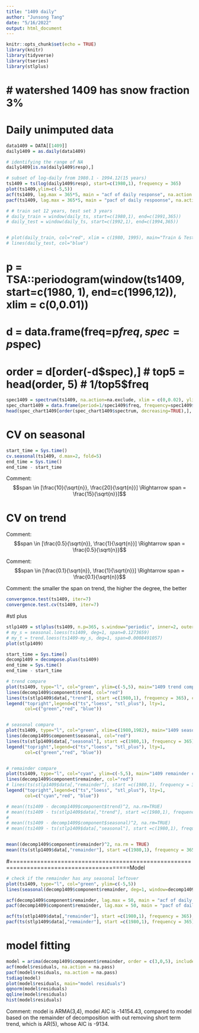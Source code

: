 ```yaml
---
title: "1409 daily"
author: "Junsong Tang"
date: "5/16/2022"
output: html_document
---
```


```r
knitr::opts_chunk$set(echo = TRUE)
library(knitr)
library(tidyverse)
library(tseries)
library(stlplus)
```


# watershed 1409 has snow fraction 3%
=======================================================================================
# Daily unimputed data
```r
data1409 = DATA[[1409]]
daily1409 = as.daily(data1409)

# identifying the range of NA
daily1409[is.na(daily1409$resp),]

# subset of log-daily from 1980.1 - 1994.12(15 years)
ts1409 = ts(log(daily1409$resp), start=c(1980,1), frequency = 365)
plot(ts1409,ylim=c(-5,5))
acf(ts1409, lag.max = 365*5, main = "acf of daily response", na.action = na.pass)
pacf(ts1409, lag.max = 365*5, main = "pacf of daily respoonse", na.action = na.pass)

# # train set 12 years, test set 3 years
# daily_train = window(daily_ts, start=c(1980,1), end=c(1991,365))
# daily_test = window(daily_ts, start=c(1992,1), end=c(1994,365))


# plot(daily_train, col="red", xlim = c(1980, 1995), main="Train & Test")
# lines(daily_test, col="blue")
```


# p = TSA::periodogram(window(ts1409, start=c(1980, 1), end=c(1996,12)), xlim = c(0,0.01))
# d = data.frame(freq=p$freq, spec=p$spec)
# order = d[order(-d$spec),]
# top5 = head(order, 5)
# 1/top5$freq

```r
spec1409 = spectrum(ts1409, na.action=na.exclude, xlim = c(0,0.02), ylim=c(10, 10000), type = "h")
spec_chart1409 = data.frame(period=1/spec1409$freq, frequency=spec1409$freq, spectrum=spec1409$spec)
head(spec_chart1409[order(spec_chart1409$spectrum, decreasing=TRUE),], 10)

```










# CV on seasonal
```r
start_time = Sys.time()
cv.seasonal(ts1409, d.max=2, fold=5)
end_time = Sys.time()
end_time - start_time

```
Comment:
$$span \in [\frac{10}{\sqrt{n}}, \frac{20}{\sqrt{n}}] \Rightarrow span = \frac{15}{\sqrt{n}}]$$



# CV on trend

Comment: 
$$span \in [\frac{0.5}{\sqrt{n}}, \frac{1}{\sqrt{n}}] \Rightarrow span = \frac{0.5}{\sqrt{n}}$$

Comment:
$$span \in [\frac{0.1}{\sqrt{n}}, \frac{1}{\sqrt{n}}] \Rightarrow span = \frac{0.1}{\sqrt{n}}$$

Comment: the smaller the span on trend, the higher the degree, the better



```r
convergence.test(ts1409, iter=7)
convergence.test.cv(ts1409, iter=7)
```









#stl plus
```r
stlp1409 = stlplus(ts1409, n.p=365, s.window="periodic", inner=2, outer=10)
# my_s = seasonal.loess(ts1409, deg=1, span=0.1273659)
# my_t = trend.loess(ts1409-my_s, deg=1, span=0.0008491057)
plot(stlp1409)

```








```r
start_time = Sys.time()
decomp1409 = decompose.plus(ts1409)
end_time = Sys.time()
end_time - start_time
```



```r
# trend compare
plot(ts1409, type="l", col="green", ylim=c(-5,5), main="1409 trend compare")
lines(decomp1409$component$trend, col="red")
lines(ts(stlp1409$data[,"trend"], start =c(1980,1), frequency = 365), col="blue")
legend("topright",legend=c("ts","loess", "stl_plus"), lty=1,
       col=c("green","red", "blue"))


# seasonal compare
plot(ts1409, type="l", col="green", xlim=c(1980,1982), main="1409 seasonal compare")
lines(decomp1409$component$seasonal, col="red")
lines(ts(stlp1409$data[,"seasonal"], start =c(1980,1), frequency = 365), col="blue")
legend("topright",legend=c("ts","loess", "stl_plus"), lty=1,
       col=c("green","red", "blue"))


# remainder compare
plot(ts1409, type="l", col="cyan", ylim=c(-5,5), main="1409 remainder compare")
lines(decomp1409$component$remainder, col="red")
# lines(ts(stlp1409$data[,"remainder"], start =c(1980,1), frequency = 365), col="blue")
legend("topright",legend=c("ts","loess", "stl_plus"), lty=1,
       col=c("cyan","red", "blue"))

```


```r
# mean((ts1409 - decomp1409$component$trend)^2, na.rm=TRUE)
# mean((ts1409 - ts(stlp1409$data[,"trend"], start =c(1980,1), frequency = 365))^2, na.rm=TRUE)
# 
# mean((ts1409 - decomp1409$component$seasonal)^2, na.rm=TRUE)
# mean((ts1409 - ts(stlp1409$data[,"seasonal"], start =c(1980,1), frequency = 365))^2, na.rm=TRUE)


mean((decomp1409$component$remainder)^2, na.rm = TRUE)
mean((ts(stlp1409$data[,"remainder"], start =c(1980,1), frequency = 365))^2, na.rm=TRUE)

```






#=========================================================================================Model

```r
# check if the remainder has any seasonal leftover
plot(ts1409, type="l", col="green", ylim=c(-5,5))
lines(seasonal(decomp1409$component$remainder, deg=1, window=decomp1409$seasonal.window * 38), col="red")

acf(decomp1409$component$remainder, lag.max = 50, main = "acf of daily response", na.action = na.pass)
pacf(decomp1409$component$remainder, lag.max = 50, main = "pacf of daily respoonse", na.action = na.pass)


```



```r
acf(ts(stlp1409$data[,"remainder"], start =c(1980,1), frequency = 365), lag.max = 365,  na.action = na.pass)
pacf(ts(stlp1409$data[,"remainder"], start =c(1980,1), frequency = 365), lag.max = 50,  na.action = na.pass)

```






# model fitting
```r
model = arima(decomp1409$component$remainder, order = c(3,0,5), include.mean = TRUE)
acf(model$residuals, na.action = na.pass)
pacf(model$residuals, na.action = na.pass)
tsdiag(model)
plot(model$residuals, main="model residuals")
qqnorm(model$residuals)
qqline(model$residuals)
hist(model$residuals)

```

Comment: model is ARMA(3,4), model AIC is -14154.43, compared to model based on the remainder of decomposition with out removing short term trend, which is AR(5), whose AIC is -9134.









